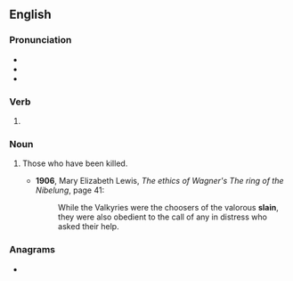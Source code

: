 {{also|sláin|sla in|slå in}}
==English==

===Pronunciation===
* {{IPA|/sleɪn/|lang=en}}
* {{audio|en-us-slain.ogg|Audio (US)|lang=en}}
* {{rhymes|eɪn|lang=en}}

===Verb===
{{head|en|past participle}}

# {{past participle of|slay|lang=en|nocat=1}}

===Noun===
{{en-plural noun}}

# {{qualifier|with "the"}} Those who have been killed.
#* '''1906''', Mary Elizabeth Lewis, ''The ethics of Wagner's The ring of the Nibelung'', page 41:
#*: While the Valkyries were the choosers of the valorous '''slain''', they were also obedient to the call of any in distress who asked their help.

===Anagrams===
* {{anagrams|en|Lains|Lians|anils|lains|nails|nilas|snail}}